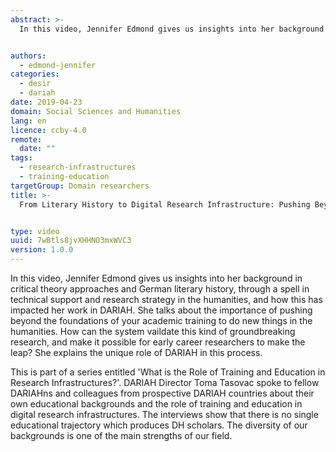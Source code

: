 ```yaml
---
abstract: >-
  In this video, Jennifer Edmond gives us insights into her background in critical theory approaches and German literary history, through a spell in technical support and research strategy in the humanities, and how this has impacted her work in DARIAH. She talks about the importance of pushing beyond the foundations of your academic training to do new things in the humanities. How can the system vaildate this kind of groundbreaking research, and make it possible for early career researchers to make the leap? She explains the unique role of DARIAH in this process.


authors:
  - edmond-jennifer
categories:
  - desir
  - dariah
date: 2019-04-23
domain: Social Sciences and Humanities
lang: en
licence: ccby-4.0
remote:
  date: ""
tags:
  - research-infrastructures
  - training-education
targetGroup: Domain researchers
title: >-
  From Literary History to Digital Research Infrastructure: Pushing Beyond Boundaries


type: video
uuid: 7wBtls8jvXHHNO3mxWVC3
version: 1.0.0
---
```


In this video, Jennifer Edmond gives us insights into her background in critical theory approaches and German literary history, through a spell in technical support and research strategy in the humanities, and how this has impacted her work in DARIAH. She talks about the importance of pushing beyond the foundations of your academic training to do new things in the humanities. How can the system vaildate this kind of groundbreaking research, and make it possible for early career researchers to make the leap? She explains the unique role of DARIAH in this process.

This is part of a series entitled 'What is the Role of Training and Education in Research Infrastructures?'. DARIAH Director Toma Tasovac spoke to fellow DARIAHns and colleagues from prospective DARIAH countries about their own educational backgrounds and the role of training and education in digital research infrastructures. The interviews show that there is no single educational trajectory which produces DH scholars. The diversity of our backgrounds is one of the main strengths of our field.

<VideoCard
  title="From Literary History to Digital Research Infrastructure: Pushing Beyond Boundaries"
  id="iwz0uhEhtg4"
  image="/assets/images/cms/resources/from-literary-history-to-ris/edmond-training.png"
/>
